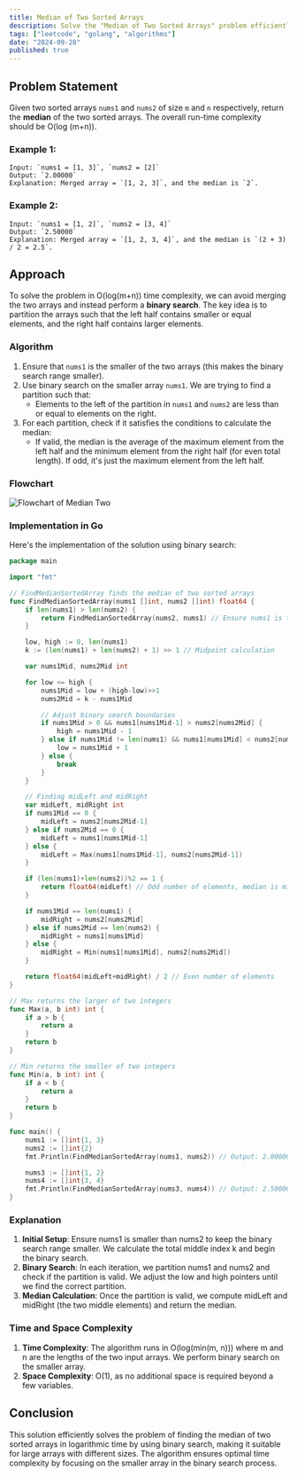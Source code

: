 ```yaml
---
title: Median of Two Sorted Arrays
description: Solve the "Median of Two Sorted Arrays" problem efficiently using binary search in Go.
tags: ["leetcode", "golang", "algorithms"]
date: "2024-09-28"
published: true
---
```


## Problem Statement

Given two sorted arrays `nums1` and `nums2` of size `m` and `n` respectively, return the **median** of the two sorted arrays. The overall run-time complexity should be O(log (m+n)).

### Example 1:
```plaintext
Input: `nums1 = [1, 3]`, `nums2 = [2]`
Output: `2.00000`
Explanation: Merged array = `[1, 2, 3]`, and the median is `2`.
```
### Example 2:

```plaintext
Input: `nums1 = [1, 2]`, `nums2 = [3, 4]`
Output: `2.50000`
Explanation: Merged array = `[1, 2, 3, 4]`, and the median is `(2 + 3) / 2 = 2.5`.
```
## Approach

To solve the problem in O(log(m+n)) time complexity, we can avoid merging the two arrays and instead perform a **binary search**. The key idea is to partition the arrays such that the left half contains smaller or equal elements, and the right half contains larger elements.

### Algorithm

1. Ensure that `nums1` is the smaller of the two arrays (this makes the binary search range smaller).
2. Use binary search on the smaller array `nums1`. We are trying to find a partition such that:
   - Elements to the left of the partition in `nums1` and `nums2` are less than or equal to elements on the right.
3. For each partition, check if it satisfies the conditions to calculate the median:
   - If valid, the median is the average of the maximum element from the left half and the minimum element from the right half (for even total length). If odd, it's just the maximum element from the left half.

### Flowchart
![Flowchart of Median Two](/leetcode/median_two.png)



### Implementation in Go

Here's the implementation of the solution using binary search:

```go
package main

import "fmt"

// FindMedianSortedArray finds the median of two sorted arrays
func FindMedianSortedArray(nums1 []int, nums2 []int) float64 {
	if len(nums1) > len(nums2) {
		return FindMedianSortedArray(nums2, nums1) // Ensure nums1 is the smaller array
	}

	low, high := 0, len(nums1)
	k := (len(nums1) + len(nums2) + 1) >> 1 // Midpoint calculation

	var nums1Mid, nums2Mid int

	for low <= high {
		nums1Mid = low + (high-low)>>1
		nums2Mid = k - nums1Mid

		// Adjust binary search boundaries
		if nums1Mid > 0 && nums1[nums1Mid-1] > nums2[nums2Mid] {
			high = nums1Mid - 1
		} else if nums1Mid != len(nums1) && nums1[nums1Mid] < nums2[nums2Mid-1] {
			low = nums1Mid + 1
		} else {
			break
		}
	}

	// Finding midLeft and midRight
	var midLeft, midRight int
	if nums1Mid == 0 {
		midLeft = nums2[nums2Mid-1]
	} else if nums2Mid == 0 {
		midLeft = nums1[nums1Mid-1]
	} else {
		midLeft = Max(nums1[nums1Mid-1], nums2[nums2Mid-1])
	}

	if (len(nums1)+len(nums2))%2 == 1 {
		return float64(midLeft) // Odd number of elements, median is midLeft
	}

	if nums1Mid == len(nums1) {
		midRight = nums2[nums2Mid]
	} else if nums2Mid == len(nums2) {
		midRight = nums1[nums1Mid]
	} else {
		midRight = Min(nums1[nums1Mid], nums2[nums2Mid])
	}

	return float64(midLeft+midRight) / 2 // Even number of elements
}

// Max returns the larger of two integers
func Max(a, b int) int {
	if a > b {
		return a
	}
	return b
}

// Min returns the smaller of two integers
func Min(a, b int) int {
	if a < b {
		return a
	}
	return b
}

func main() {
	nums1 := []int{1, 3}
	nums2 := []int{2}
	fmt.Println(FindMedianSortedArray(nums1, nums2)) // Output: 2.00000

	nums3 := []int{1, 2}
	nums4 := []int{3, 4}
	fmt.Println(FindMedianSortedArray(nums3, nums4)) // Output: 2.50000
}
```

### Explanation
1. **Initial Setup**: Ensure nums1 is smaller than nums2 to keep the binary search range smaller. We calculate the total middle index k and begin the binary search.
2. **Binary Search**: In each iteration, we partition nums1 and nums2 and check if the partition is valid. We adjust the low and high pointers until we find the correct partition.
3. **Median Calculation**: Once the partition is valid, we compute midLeft and midRight (the two middle elements) and return the median.


### Time and Space Complexity
1. **Time Complexity**: The algorithm runs in O(log(min(m, n))) where m and n are the lengths of the two input arrays. We perform binary search on the smaller array.
2. **Space Complexity**: O(1), as no additional space is required beyond a few variables.


## Conclusion
This solution efficiently solves the problem of finding the median of two sorted arrays in logarithmic time by using binary search, making it suitable for large arrays with different sizes. The algorithm ensures optimal time complexity by focusing on the smaller array in the binary search process.
